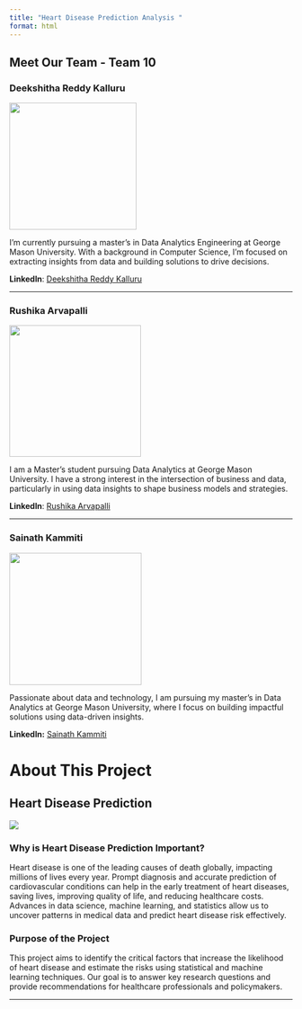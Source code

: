 ```yaml
---
title: "Heart Disease Prediction Analysis "
format: html
---
```


## Meet Our Team - Team 10

### **Deekshitha Reddy Kalluru**

![](images/my_image.jpg){width="226"}

I’m currently pursuing a master’s in Data Analytics Engineering at George Mason University. With a background in Computer Science, I’m focused on extracting insights from data and building solutions to drive decisions.

**LinkedIn**: [Deekshitha Reddy Kalluru](https://www.linkedin.com/in/deekshithakalluru/)

------------------------------------------------------------------------

### **Rushika Arvapalli**

![](images/rushika_image.jpg){width="234"}

I am a Master's student pursuing Data Analytics at George Mason University. I have a strong interest in the intersection of business and data, particularly in using data insights to shape business models and strategies.

**LinkedIn**: [Rushika Arvapalli](https://www.linkedin.com/in/rushika-arvapalli-456308213/)

------------------------------------------------------------------------

### **Sainath Kammiti**

![](images/sainath_image.jpg){width="235"}

Passionate about data and technology, I am pursuing my master's in Data Analytics at George Mason University, where I focus on building impactful solutions using data-driven insights.

**LinkedIn:** [Sainath Kammiti](http://linkedin.com/in/sainath-kammiti-504470237)

# About This Project

## Heart Disease Prediction

![](images/image-01.webp)

### **Why is Heart Disease Prediction Important?**

Heart disease is one of the leading causes of death globally, impacting millions of lives every year. Prompt diagnosis and accurate prediction of cardiovascular conditions can help in the early treatment of heart diseases, saving lives, improving quality of life, and reducing healthcare costs. Advances in data science, machine learning, and statistics allow us to uncover patterns in medical data and predict heart disease risk effectively.

### **Purpose of the Project**

This project aims to identify the critical factors that increase the likelihood of heart disease and estimate the risks using statistical and machine learning techniques. Our goal is to answer key research questions and provide recommendations for healthcare professionals and policymakers.

------------------------------------------------------------------------

